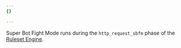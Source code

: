 ```yaml
---
{}

---
```


Super Bot Fight Mode runs during the `http_request_sbfm` phase of the [Ruleset Engine](/ruleset-engine/about/phases/).
